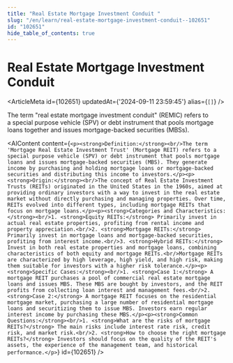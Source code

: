 ```yaml
---
title: "Real Estate Mortgage Investment Conduit "
slug: "/en/learn/real-estate-mortgage-investment-conduit--102651"
id: "102651"
hide_table_of_contents: true
---
```



# Real Estate Mortgage Investment Conduit 

<ArticleMeta id={102651} updatedAt={'2024-09-11 23:59:45'} alias={`[]`} />
<div className='border-solid border-b border-t-0 my-4 border-[var(--ifm-color-gray-300)]' />

The term "real estate mortgage investment conduit" (REMIC) refers to a special purpose vehicle (SPV) or debt instrument that pools mortgage loans together and issues mortgage-backed securities (MBSs).

<AIContent content={`<p><strong>Definition:</strong><br/>The term 'Mortgage Real Estate Investment Trust' (Mortgage REIT) refers to a special purpose vehicle (SPV) or debt instrument that pools mortgage loans and issues mortgage-backed securities (MBS). They generate income by purchasing and holding mortgage loans or mortgage-backed securities and distributing this income to investors.</p><p><strong>Origin:</strong><br/>The concept of Real Estate Investment Trusts (REITs) originated in the United States in the 1960s, aimed at providing ordinary investors with a way to invest in the real estate market without directly purchasing and managing properties. Over time, REITs evolved into different types, including mortgage REITs that focus on mortgage loans.</p><p><strong>Categories and Characteristics:</strong><br/>1. <strong>Equity REITs:</strong> Primarily invest in actual real estate properties, profiting from rental income and property appreciation.<br/>2. <strong>Mortgage REITs:</strong> Primarily invest in mortgage loans and mortgage-backed securities, profiting from interest income.<br/>3. <strong>Hybrid REITs:</strong> Invest in both real estate properties and mortgage loans, combining characteristics of both equity and mortgage REITs.<br/>Mortgage REITs are characterized by high leverage, high yield, and high risk, making them suitable for investors with a higher risk tolerance.</p><p><strong>Specific Cases:</strong><br/>1. <strong>Case 1:</strong> A mortgage REIT purchases a pool of commercial real estate mortgage loans and issues MBS. These MBS are bought by investors, and the REIT profits from collecting loan interest and management fees.<br/>2. <strong>Case 2:</strong> A mortgage REIT focuses on the residential mortgage market, purchasing a large number of residential mortgage loans and securitizing them to issue MBS. Investors earn regular interest income by purchasing these MBS.</p><p><strong>Common Questions:</strong><br/>1. <strong>What are the risks of mortgage REITs?</strong> The main risks include interest rate risk, credit risk, and market risk.<br/>2. <strong>How to choose the right mortgage REITs?</strong> Investors should focus on the quality of the REIT's assets, the experience of the management team, and historical performance.</p>`} id={102651} />
